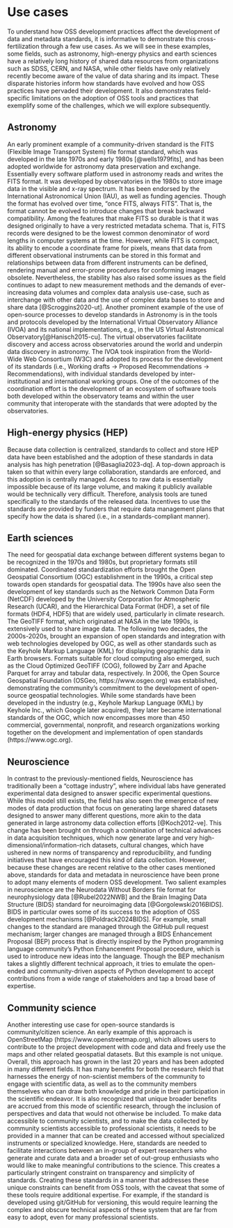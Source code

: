 # Use cases {#sec-use-cases}

To understand how OSS development practices affect the development of data and
metadata standards, it is informative to demonstrate this cross-fertilization
through a few use cases. As we will see in these examples, some fields, such as
astronomy, high-energy physics and earth sciences have a relatively long
history of shared data resources from organizations such as SDSS, CERN, and
NASA, while other fields have only relatively recently become aware of the
value of data sharing and its impact. These disparate histories inform how
standards have evolved and how OSS practices have pervaded their development.
It also demonstrates field-specific limitations on the adoption of OSS tools
and practices that exemplify some of the challenges, which we will explore
subsequently.

## Astronomy

An early prominent example of a community-driven standard is the FITS (Flexible
Image Transport System) file format standard, which was developed in the late
1970s and early 1980s [@wells1979fits], and has been adopted worldwide for
astronomy data preservation and exchange. Essentially every software platform
used in astronomy reads and writes the FITS format. It was developed by
observatories in the 1980s to store image data in the visible and x-ray
spectrum. It has been endorsed by the International Astronomical Union (IAU),
as well as funding agencies. Though the format has evolved over time, “once
FITS, always FITS”. That is, the format cannot be evolved to introduce changes
that break backward compatibility. Among the features that make FITS so durable
is that it was designed originally to have a very restricted metadata schema.
That is, FITS records were designed to be the lowest common denominator of word
lengths in computer systems at the time. However, while FITS is compact, its
ability to encode a coordinate frame for pixels, means that data from different
observational instruments can be stored in this format and relationships
between data from different instruments can be defined, rendering manual and
error-prone procedures for conforming images obsolete. Nevertheless, the
stability has also raised some issues as the field continues to adapt to new
measurement methods and the demands of ever-increasing data volumes and complex
data analysis use-case, such as interchange with other data and the use of
complex data bases to store and share data [@Scroggins2020-ut]. Another
prominent example of the use of open-source processes to develop standards in
Astronomy is in the tools and protocols developed by the International Virtual
Observatory Alliance (IVOA) and its national implementations, e.g., in the US
Virtual Astronomical Observatory[@Hanisch2015-cu]. The virtual observatories
facilitate discovery and access across observatories around the world and
underpin data discovery in astronomy. The IVOA took inspiration from the
World-Wide Web Consortium (W3C) and adopted its process for the development of
its standards (i.e., Working drafts $\rightarrow$ Proposed Recommendations
$\rightarrow$ Recommendations), with individual standards developed by
inter-institutional and international working groups. One of the outcomes of
the coordination effort is the development of an ecosystem of software tools
both developed within the observatory teams and within the user community that
interoperate with the standards that were adopted by the observatories.

## High-energy physics (HEP)

Because data collection is centralized, standards to collect and store HEP data
have been established and the adoption of these standards in data analysis has
high penetration [@Basaglia2023-dq]. A top-down approach is taken so that
within every large collaboration, standards are enforced, and this adoption is
centrally managed. Access to raw data is essentially impossible because of its
large volume, and making it publicly available would be technically very
difficult. Therefore, analysis tools are tuned specifically to the standards of
the released data. Incentives to use the standards are provided by funders that
require data management plans that specify how the data is shared (i.e., in a
standards-compliant manner).

## Earth sciences

The need for geospatial data exchange between different systems began to be
recognized in the 1970s and 1980s, but proprietary formats still dominated.
Coordinated standardization efforts brought the Open Geospatial Consortium
(OGC) establishment in the 1990s, a critical step towards open standards for
geospatial data. The 1990s have also seen the development of key standards such
as the Network Common Data Form (NetCDF) developed by the University
Corporation for Atmospheric Research (UCAR), and the Hierarchical Data Format
(HDF), a set of file formats (HDF4, HDF5) that are widely used, particularly in
climate research. The GeoTIFF format, which originated at NASA in the late
1990s, is extensively used to share image data. The following two decades, the
2000s-2020s, brought an expansion of open standards and integration with web
technologies developed by OGC, as well as other standards such as the Keyhole
Markup Language (KML) for displaying geographic data in Earth browsers. Formats
suitable for cloud computing also emerged, such as the Cloud Optimized GeoTIFF
(COG), followed by Zarr and Apache Parquet for array and tabular data,
respectively. In 2006, the Open Source Geospatial Foundation (OSGeo,
https://www.osgeo.org) was established, demonstrating the community's
commitment to the development of open-source geospatial technologies. While
some standards have been developed in the industry (e.g., Keyhole Markup
Language (KML) by Keyhole Inc., which Google later acquired), they later became
international standards of the OGC, which now encompasses more than 450
commercial, governmental, nonprofit, and research organizations working
together on the development and implementation of open standards
(https://www.ogc.org).

## Neuroscience

In contrast to the previously-mentioned fields, Neuroscience has traditionally
been a "cottage industry", where individual labs have generated experimental
data designed to answer specific experimental questions. While this model still
exists, the field has also seen the emergence of new modes of data production
that focus on generating large shared datasets designed to answer many
different questions, more akin to the data generated in large astronomy data
collection efforts [@Koch2012-ve]. This change has been brought on through a
combination of technical advances in data acquisition techniques, which now
generate large and very high-dimensional/information-rich datasets, cultural
changes, which have ushered in new norms of transparency and reproducibility,
and funding initiatives that have encouraged this kind of data collection.
However, because these changes are recent relative to the other cases mentioned
above, standards for data and metadata in neuroscience have been prone to adopt
many elements of modern OSS development. Two salient examples in neuroscience
are the Neurodata Without Borders file format for neurophysiology data
[@Rubel2022NWB] and the Brain Imaging Data Structure (BIDS) standard for
neuroimaging data [@Gorgolewski2016BIDS]. BIDS in particular owes some of its
success to the adoption of OSS development mechanisms [@Poldrack2024BIDS]. For
example, small changes to the standard are managed through the GitHub pull
request mechanism; larger changes are managed through a BIDS Enhancement
Proposal (BEP) process that is directly inspired by the Python programming
language community's Python Enhancement Proposal procedure, which is used to
introduce new ideas into the language. Though the BEP mechanism takes a
slightly different technical approach, it tries to emulate the open-ended and
community-driven aspects of Python development to accept contributions from a
wide range of stakeholders and tap a broad base of expertise.

## Community science

Another interesting use case for open-source standards is community/citizen
science. An early example of this approach is OpenStreetMap
(https://www.openstreetmap.org), which allows users to contribute to the
project development with code and data and freely use the maps and other
related geospatial datasets. But this example is not unique. Overall, this
approach has grown in the last 20 years and has been adopted in many different
fields. It has many benefits for both the research field that harnesses the
energy of non-scientist members of the community to engage with scientific
data, as well as to the community members themselves who can draw both
knowledge and pride in their participation in the scientific endeavor. It is
also recognized that unique broader benefits are accrued from this mode of
scientific research, through the inclusion of perspectives and data that would
not otherwise be included. To make data accessible to community scientists, and
to make the data collected by community scientists accessible to professional
scientists, it needs to be provided in a manner that can be created and
accessed without specialized instruments or specialized knowledge. Here,
standards are needed to facilitate interactions between an in-group of expert
researchers who generate and curate data and a broader set of out-group
enthusiasts who would like to make meaningful contributions to the science.
This creates a particularly stringent constraint on transparency and simplicity
of standards. Creating these standards in a manner that addresses these unique
constraints can benefit from OSS tools, with the caveat that some of these
tools require additional expertise. For example, if the standard is developed
using git/GitHub for versioning, this would require learning the complex and
obscure technical aspects of these system that are far from easy to adopt, even
for many professional scientists.


